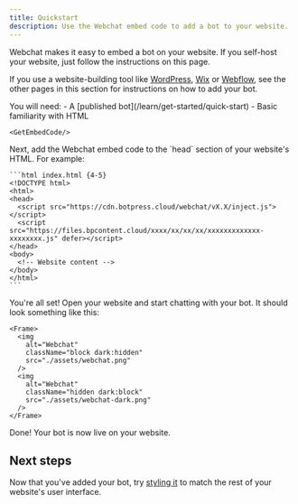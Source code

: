 ```yaml
---
title: Quickstart
description: Use the Webchat embed code to add a bot to your website.
---
```



Webchat makes it easy to embed a bot on your website. If you self-host your website, just follow the instructions on this page.

<Note>

  If you use a website-building tool like [WordPress](/webchat/integrations/wordpress), [Wix](/webchat/integrations/wix) or [Webflow](/webchat/integrations/webflow), see the other pages in this section for instructions on how to add your bot.

</Note>

<Info>
  You will need:
  - A [published bot](/learn/get-started/quick-start)
  - Basic familiarity with HTML
</Info>

<Steps titleSize='h2'>
  <Step title="Get your embed code">

    <GetEmbedCode/>

  </Step>
  <Step title="Add to your website">
    Next, add the Webchat embed code to the `head` section of your website's HTML. For example:

    ```html index.html {4-5}
    <!DOCTYPE html>
    <html>
    <head>
      <script src="https://cdn.botpress.cloud/webchat/vX.X/inject.js"></script>
      <script src="https://files.bpcontent.cloud/xxxx/xx/xx/xx/xxxxxxxxxxxxx-xxxxxxxx.js" defer></script>
    </head>
    <body>
      <!-- Website content -->
    </body>
    </html>
    ```
  </Step>
  <Step>
    You're all set! Open your website and start chatting with your bot. It should look something like this:

    <Frame>
      <img
        alt="Webchat"
        className="block dark:hidden"
        src="./assets/webchat.png"
      />
      <img
        alt="Webchat"
        className="hidden dark:block"
        src="./assets/webchat-dark.png"
      />
    </Frame>
  </Step>
</Steps>

<Check>
  Done! Your bot is now live on your website.
</Check>

## Next steps

Now that you've added your bot, try [styling it](./configure-your-webchat) to match the rest of your website's user interface.
